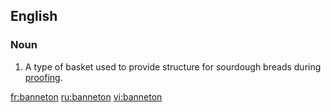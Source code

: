 ==English==

===Noun===
{{en-noun}}
# A type of basket used to provide structure for sourdough breads during [[proofing]].

[[fr:banneton]]
[[ru:banneton]]
[[vi:banneton]]